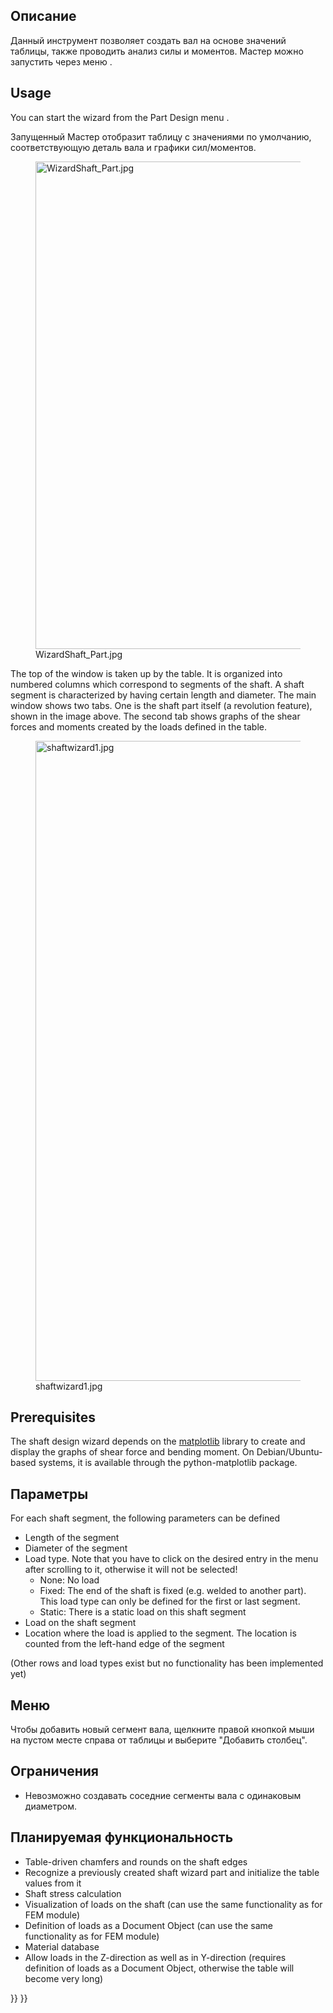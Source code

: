 <languages/>

<div class="mw-translate-fuzzy">
{{Docnav
|[[PartDesign_InvoluteGear/ru|Шестерня с эвольвентным профилем]]
|[[PartDesign_MoveTip/ru|Установить точку завершения расчёта тела]]
|[[PartDesign_Workbench/ru|PartDesign]]
|IconL=PartDesign_InternalExternalGear.svg
|IconR=PartDesign_MoveTip.svg
|IconC=Workbench_PartDesign.svg
}}
</div>

<div class="mw-translate-fuzzy">
{{GuiCommand/ru
|Name=PartDesign WizardShaft
|Name/ru=PartDesign WizardShaft
|MenuLocation=Part Design → Shaft design wizard...
|Workbenches=[[PartDesign Workbench/ru|PartDesign]], Complete
}}
</div>

<span id="Description"></span>
==Описание==

<div class="mw-translate-fuzzy">
Данный инструмент позволяет создать вал на основе значений таблицы, также проводить анализ силы и моментов. Мастер можно запустить через меню {{MenuCommand|Part Design → [[File:PartDesign_WizardShaft.svg|20px]] Мастер проектирования вала...}}.
</div> 

==Usage==

You can start the wizard from the Part Design menu {{MenuCommand|Part Design → [[File:PartDesign_WizardShaft.svg|20px]] Shaft design wizard...}}.

Запущенный Мастер отобразит таблицу с значениями по умолчанию, соответствующую деталь вала и графики сил/моментов.

[[Image:WizardShaft_Part.jpg|780px]]

The top of the window is taken up by the table. It is organized into numbered columns which correspond to segments of the shaft. A shaft segment is characterized by having certain length and diameter. The main window shows two tabs. One is the shaft part itself (a revolution feature), shown in the image above. The second tab shows graphs of the shear forces and moments created by the loads defined in the table.

[[Image:shaftwizard1.jpg|1024px]]

==Prerequisites==

The shaft design wizard depends on the [http://matplotlib.org/ matplotlib] library to create and display the graphs of shear force and bending moment. On Debian/Ubuntu-based systems, it is available through the python-matplotlib package.

<span id="Parameters"></span>
==Параметры==

For each shaft segment, the following parameters can be defined
* Length of the segment
* Diameter of the segment
* Load type. Note that you have to click on the desired entry in the menu after scrolling to it, otherwise it will not be selected!
** None: No load
** Fixed: The end of the shaft is fixed (e.g. welded to another part). This load type can only be defined for the first or last segment.
** Static: There is a static load on this shaft segment
* Load on the shaft segment
* Location where the load is applied to the segment. The location is counted from the left-hand edge of the segment
(Other rows and load types exist but no functionality has been implemented yet)

<span id="Menus"></span>
==Меню==

Чтобы добавить новый сегмент вала, щелкните правой кнопкой мыши на пустом месте справа от таблицы и выберите "Добавить столбец".

<span id="Limitations"></span>
==Ограничения==

* Невозможно создавать соседние сегменты вала с одинаковым диаметром.

<span id="Missing_functionality"></span>
<div class="mw-translate-fuzzy">
==Планируемая функциональность==
</div>

* Table-driven chamfers and rounds on the shaft edges
* Recognize a previously created shaft wizard part and initialize the table values from it
* Shaft stress calculation
* Visualization of loads on the shaft (can use the same functionality as for FEM module)
* Definition of loads as a Document Object (can use the same functionality as for FEM module)
* Material database
* Allow loads in the Z-direction as well as in Y-direction (requires definition of loads as a Document Object, otherwise the table will become very long)


<div class="mw-translate-fuzzy">
{{Docnav
|[[PartDesign_InvoluteGear/ru|Шестерня с эвольвентным профилем]]
|[[PartDesign_MoveTip/ru|Установить точку завершения расчёта тела]]
|[[PartDesign_Workbench/ru|PartDesign]]
|IconL=PartDesign_InternalExternalGear.svg
|IconR=PartDesign_MoveTip.svg
|IconC=Workbench_PartDesign.svg
}}
</div>

{{PartDesign Tools navi{{#translation:}}}}
{{Userdocnavi{{#translation:}}}}